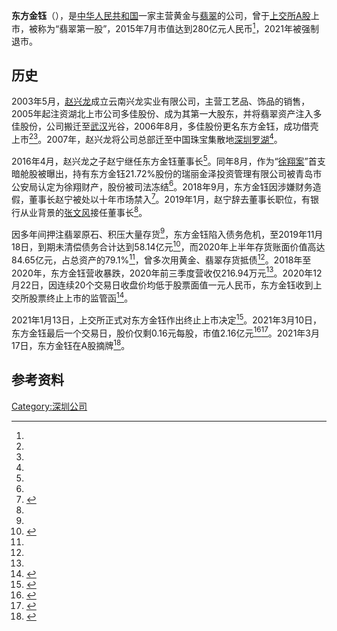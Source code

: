 {{Infobox_Company
|company_name       = 东方金钰股份有限公司
|company_name_en    = Eastern Gold Jade Co.,Ltd.
|logo               = 
|logo_caption       = 
|type               = [[上市公司|上市公司]]（已退市）
|traded_as          = {{sse|600086|delisted=yes}}
|foundation         = 1993年7月13日（多佳股份）
|key_people         = 张文风（董事长、总裁）<ref>{{cite news |author=卢九安 |title=东方金钰：公司控股股东及一致行动人累计被冻结股份4.86亿股 |url=http://www.nbd.com.cn/articles/2020-06-11/1445076.html |newspaper=每日经济新闻 |date=2020-06-11 |access-date=2021-03-21 }}</ref>
<br>[[赵兴龙|赵兴龙]]（创始人）
|location           = {{PRC}}<br />[[广东省|广东省]][[深圳市|深圳市]][[罗湖区|罗湖区]]贝丽北路水贝工业园2栋东方金钰大厦3楼
|company_slogan     = 
|area_served        = {{flagicon|China}} [[中国内地|中国内地]]<br />{{flagicon|Myanmar}} [[缅甸|缅甸]]
|industry           = 黄金、珠宝玉石<ref>{{cite news |author=李星 |title=东方金钰：股票交易异常波动 不存在未披露重大信息 |url=http://www.nbd.com.cn/articles/2020-06-30/1452018.html |newspaper=每日经济新闻 |date=2020-06-30 |access-date=2021-03-21 }}</ref>
|services           = [[翡翠|翡翠]]原材料供应、成品制造、批发零售
|revenue            = 
|operating_income   = 
|net_income         = 
|assets             = 
|equity             = 
|num_employees      = 
|major_shareholder  = 
|homepage           = 
}}
'''东方金钰'''（{{Sse|600086|delisted=yes|name=退市金钰}}），是[[中华人民共和国|中华人民共和国]]一家主营黄金与[[翡翠|翡翠]]的公司，曾于[[上交所|上交所]][[A股_(中国)|A股]]上市，被称为“翡翠第一股”，2015年7月市值达到280亿元人民币<ref name="张燕征"/>，2021年被强制退市。

==历史==

2003年5月，[[赵兴龙|赵兴龙]]成立云南兴龙实业有限公司，主营工艺品、饰品的销售，2005年起注资湖北上市公司多佳股份、成为其第一大股东，并将翡翠资产注入多佳股份，公司搬迁至[[武汉|武汉]]光谷，2006年8月，多佳股份更名东方金钰，成功借壳上市<ref name="丁洁"/><ref name="郭净净"/>。2007年，赵兴龙将公司总部迁至中国珠宝集散地[[深圳|深圳]][[罗湖区|罗湖]]<ref name="丁洁"/>。

2016年4月，赵兴龙之子赵宁继任东方金钰董事长<ref name="张妍頔"/>。同年8月，作为“[[徐翔_(投资家)|徐翔案]]”首支暗舱股被曝出，持有东方金钰21.72%股份的瑞丽金泽投资管理有限公司被青岛市公安局认定为徐翔财产，股份被司法冻结<ref name="张燕征"/>。2018年9月，东方金钰因涉嫌财务造假，董事长赵宁被处以十年市场禁入<ref name="张妍頔">{{cite news |author=张妍頔 |title=东方金钰疯狂的石头剧终 财务造假多年 父子董事长接连被罚 |url=https://www.bjnews.com.cn/detail/160024999215750.html |newspaper=新京报 |date=2020-09-16 |access-date=2021-03-21 |archive-date=2021-05-06 |archive-url=https://web.archive.org/web/20210506103720/https://www.bjnews.com.cn/detail/160024999215750.html }}</ref>。2019年1月，赵宁辞去董事长职位，有银行从业背景的[[张文风|张文风]]接任董事长<ref name="张妍頔"/>。

因多年间押注翡翠原石、积压大量存货<ref name="丁洁"/>，东方金钰陷入债务危机，至2019年11月18日，到期未清偿债务合计达到58.14亿元<ref>{{cite news |author=长平 |title=刚刚！暴跌99%，“翡翠第一股”正式谢幕，300亿市值灰飞烟灭…发生了什么？ |url=https://news.stcn.com/sd/202103/t20210310_2899408.html |newspaper=证券时报网 |date=2021-03-10 |access-date=2021-03-21 |archive-date=2021-03-10 |archive-url=https://web.archive.org/web/20210310132437/https://news.stcn.com/sd/202103/t20210310_2899408.html |dead-url=no }}</ref>，而2020年上半年存货账面价值高达84.65亿元，占总资产的79.1%<ref name="丁洁"/>，曾多次用黄金、翡翠存货抵债<ref name="张妍頔"/>。2018年至2020年，东方金钰营收暴跌，2020年前三季度营收仅216.94万元<ref name="张燕征"/>。2020年12月22日，因连续20个交易日收盘价均低于股票面值一元人民币，东方金钰收到上交所股票终止上市的监管函<ref name="张燕征">{{cite news |author=张燕征 |title=“翡翠第一股”退市在即？东方金钰收上交所监管函 |url=http://finance.china.com.cn/stock/ssgs/20201223/5460407.shtml |newspaper=中国网 |date=2020-12-23 |access-date=2021-03-21 }}</ref>。

2021年1月13日，上交所正式对东方金钰作出终止上市决定<ref>{{cite news |author= |title=董事长对抗监管执法：“我还怕你们不成！”翡翠第一股成今年强制退市第一股 |url=http://finance.eastmoney.com/a/202102011796518545.html |newspaper=东方财富网 |date=2021-02-01 |access-date=2021-03-21 |archive-date=2021-02-15 |archive-url=https://web.archive.org/web/20210215065227/http://finance.eastmoney.com/a/202102011796518545.html |dead-url=no }}</ref>。2021年3月10日，东方金钰最后一个交易日，股价仅剩0.16元每股，市值2.16亿元<ref>{{cite news |author= |title=晚间公告热点追踪：“翡翠第一股”退市金钰正式谢幕 |url=https://finance.sina.com.cn/stock/s/2021-03-10/doc-ikknscsi0684246.shtml |newspaper=新浪财经 |date=2021-03-10 |access-date=2021-03-21 |archive-date=2021-03-18 |archive-url=https://web.archive.org/web/20210318183135/https://finance.sina.com.cn/stock/s/2021-03-10/doc-ikknscsi0684246.shtml |dead-url=no }}</ref><ref name="丁洁">{{cite news |author=丁洁 |title=300亿市值全部蒸发！翡翠“赌王”困在一堆石头里…… |url=http://www.wshang.com/articledetail/266294 |newspaper=天下网商 |date=2021-03-13 |access-date=2021-03-21 }}</ref>。2021年3月17日，东方金钰在A股摘牌<ref name="郭净净">{{cite news |author=郭净净 |title=300亿市值灰飞烟灭，徐翔重仓的“翡翠第一股”告别A股，律师：投资者可索赔 |url=https://www.jiemian.com/article/5821739.html |newspaper=界面新闻 |date=2021-03-18 |access-date=2021-03-21 |archive-date=2021-03-20 |archive-url=https://web.archive.org/web/20210320011726/https://www.jiemian.com/article/5821739.html |dead-url=no }}</ref>。

==参考资料==
{{reflist}}

[[Category:深圳公司|Category:深圳公司]]